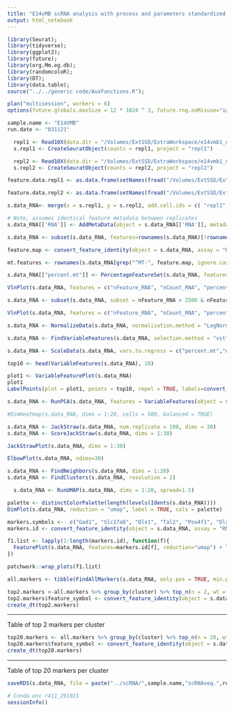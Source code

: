 ```yaml
---
title: "E14vMB scRNA analysis with process and parameters standardized with rV2 project"
output: html_notebook
---
```


```r
library(Seurat);
library(tidyverse);
library(ggplot2);
library(future);
library(org.Mm.eg.db);
library(randomcoloR);
library(DT);
library(data.table);
source("../../generic code/AuxFunctions.R");
```

```r
plan("multisession", workers = 6)
options(future.globals.maxSize = 12 * 1024 ^ 3, future.rng.onMisuse="ignore")
```

```r
sample.name <- "E14VMB"
run.date <- "031121"
```

```r
  repl1 <- Read10X(data.dir = "/Volumes/ExtSSD/ExtraWorkspace/e14vmb1_data/scRNA/E14VMB_1_RNA/outs/filtered_feature_bc_matrix/", gene.column = 1)
  s.repl1 <- CreateSeuratObject(counts = repl1, project = "repl1")

  repl2 <- Read10X(data.dir = "/Volumes/ExtSSD/ExtraWorkspace/e14vmb1_data/scRNA/E14VMB_2_RNA/outs/filtered_feature_bc_matrix/", gene.column = 1)
  s.repl2 <- CreateSeuratObject(counts = repl2, project = "repl2")
```

```r
feature.data.repl1 <- as.data.frame(setNames(fread("/Volumes/ExtSSD/ExtraWorkspace/e14vmb1_data/scRNA/E14VMB_1_RNA/outs/filtered_feature_bc_matrix/features.tsv.gz", header=FALSE), c("ensg_id","gene_name","exp_type")))

feature.data.repl2 <- as.data.frame(setNames(fread("/Volumes/ExtSSD/ExtraWorkspace/e14vmb1_data/scRNA/E14VMB_2_RNA/outs/filtered_feature_bc_matrix/features.tsv.gz", header=FALSE), c("ensg_id","gene_name","exp_type")))
```


```r
s.data_RNA<- merge(x = s.repl1, y = s.repl2, add.cell.ids = c( "repl1", "repl2"), project = "s.data")
```

```r
# Note, assumes identical feature metadata between replicates
s.data_RNA[['RNA']] <- AddMetaData(object = s.data_RNA[['RNA']], metadata = feature.data.repl1[,2], col.name="feature_symbol")
```

```r
s.data_RNA <- subset(s.data_RNA, features=rownames(s.data_RNA)[!rownames(s.data_RNA)=="TDTOMATOG"])
```

```r
feature.map <- convert_feature_identity(object = s.data_RNA, assay = "RNA", features = rownames(s.data_RNA), feature.format = "ens")

mt.features <- rownames(s.data_RNA[grep("^MT-", feature.map, ignore.case = T)])

s.data_RNA[["percent.mt"]] <- PercentageFeatureSet(s.data_RNA, features = mt.features)
```

```r
VlnPlot(s.data_RNA, features = c("nFeature_RNA", "nCount_RNA", "percent.mt"), ncol = 3)
```

```r
s.data_RNA <- subset(s.data_RNA, subset = nFeature_RNA > 2500 & nFeature_RNA < 5500 & percent.mt < 15)
```

```r
VlnPlot(s.data_RNA, features = c("nFeature_RNA", "nCount_RNA", "percent.mt"), ncol = 3)
```

```r
s.data_RNA <- NormalizeData(s.data_RNA, normalization.method = "LogNormalize", scale.factor = 10000)
```

```r
s.data_RNA <- FindVariableFeatures(s.data_RNA, selection.method = "vst", nfeatures = 3000)
```

```r
s.data_RNA <- ScaleData(s.data_RNA, vars.to.regress = c("percent.mt","nFeature_RNA","nCount_RNA"))
```

```r
top10 <- head(VariableFeatures(s.data_RNA), 10)
```

```r
plot1 <- VariableFeaturePlot(s.data_RNA)
plot1
LabelPoints(plot = plot1, points = top10, repel = TRUE, labels=convert_feature_identity(object = s.data_RNA, assay = "RNA", features = top10, feature.format = "ens"))
```

```r
s.data_RNA <- RunPCA(s.data_RNA, features = VariableFeatures(object = s.data_RNA))
```

```r
#DimHeatmap(s.data_RNA, dims = 1:20, cells = 500, balanced = TRUE)
```

```r
s.data_RNA <- JackStraw(s.data_RNA, num.replicate = 100, dims = 30)
s.data_RNA <- ScoreJackStraw(s.data_RNA, dims = 1:30)
```

```r
JackStrawPlot(s.data_RNA, dims = 1:30)
```

```r
ElbowPlot(s.data_RNA, ndims=30)
```

```r
s.data_RNA <- FindNeighbors(s.data_RNA, dims = 1:20)
s.data_RNA <- FindClusters(s.data_RNA, resolution = 2)
```

```r
  s.data_RNA <- RunUMAP(s.data_RNA, dims = 1:20, spread=1.5)
```

```r
palette <- distinctColorPalette(length(levels(Idents(s.data_RNA))))
DimPlot(s.data_RNA, reduction = "umap", label = TRUE, cols = palette)
```

```r
markers.symbols <-  c("Gad1", "Slc17a6", "Dlx1", "Tal2", "Pou4f1", "Dlx2","Ascl1","Nkx2-2", "Sst")
markers.id <- convert_feature_identity(object = s.data_RNA, assay = "RNA", features = markers.symbols, feature.format = "symbol")

f1.list <- lapply(1:length(markers.id), function(f){
  FeaturePlot(s.data_RNA, features=markers.id[f], reduction="umap") + labs(title=markers.symbols[f])
})

patchwork::wrap_plots(f1.list)
```

```r
all.markers <- tibble(FindAllMarkers(s.data_RNA, only.pos = TRUE, min.pct = 0.25, logfc.threshold = 0.25))
```

```r
top2.markers <-all.markers %>% group_by(cluster) %>% top_n(n = 2, wt = avg_log2FC)
top2.markers$feature_symbol <- convert_feature_identity(object = s.data_RNA, assay = "RNA", features = pull(top2.markers, gene), feature.format = "ens")
create_dt(top2.markers)
```

---

Table of top 2 markers per cluster

```r
top20.markers <- all.markers %>% group_by(cluster) %>% top_n(n = 20, wt = avg_log2FC)
top20.markers$feature_symbol <- convert_feature_identity(object = s.data_RNA, assay = "RNA", features = pull(top20.markers, gene), feature.format = "ens")
create_dt(top20.markers)
```

---

Table of top 20 markers per cluster

```r
saveRDS(s.data_RNA, file = paste("../scRNA/",sample.name,"scRNAseq.",run.date,".Rds", sep=""))
```


```r
# Conda env r411_291021
sessionInfo()
```

<!-- # Running again with non-neuronal cells excluded -->

<!-- ```{r Dropping non-brain cells} -->
<!--   # Based on earlier analysis of marker genes in clusters -->
<!--   non.neuronal.cells <- readRDS("../scRNA/non_neuronal_cells.Rds") -->

<!--   # Making barcodes to match this process pipeline, replicate label is different and -1 is missing from the end -->
<!--     non.neuronal.cells <- str_replace(non.neuronal.cells, pattern = "^DI1", replacement = "repl1") %>% str_replace(pattern = "^DI2", replacement = "repl2") -->
<!--     #non.neuronal.cells <- paste(non.neuronal.cells,"-1",sep="") -->

<!--     s.data.clean <- subset(s.data_RNA, cells = non.neuronal.cells) -->
<!-- ``` -->

<!-- ```{r Rescale clean subset} -->
<!--   s.data.clean <- ScaleData(s.data.clean, vars.to.regress = "percent.mt") -->
<!-- ``` -->

<!-- ```{r Find variable features in clean subset} -->
<!--   s.data.clean <- FindVariableFeatures(s.data.clean, selection.method = "vst", nfeatures = 3000) -->
<!-- ``` -->

<!-- ```{r Top10 most variable features} -->
<!--   top10 <- head(VariableFeatures(s.data.clean), 10) -->
<!-- ``` -->

<!-- ```{r Rescale} -->
<!--   # FIXME:Why again double scaling? -->
<!--   all.genes <- rownames(s.data.clean) -->
<!--   s.data.clean <- ScaleData(s.data.clean, features = all.genes) -->
<!-- ``` -->

<!-- ```{r RunPCA for cleaned data, include=FALSE} -->
<!--   s.data.clean <- RunPCA(s.data.clean, features = VariableFeatures(object = s.data.clean)) -->
<!--   #print(s.data.clean[["pca"]], dims = 1:20, nfeatures = 10) -->
<!-- ``` -->

<!-- ```{r Plot PCA} -->
<!--   # print(MB14_clean[["pca"]], dims = 1:20, nfeatures = 10) -->
<!--   DimPlot(s.data.clean, reduction = "pca") -->
<!-- ``` -->

<!-- ```{r Plot DimHeatmap, fig.height=18, fig.width=18} -->
<!--   DimHeatmap(s.data.clean, dims = 1:25, cells = 500, balanced = TRUE) -->
<!-- ``` -->

<!-- ```{r Calculate and plot JackStrawPlot} -->
<!--   s.data.clean <- JackStraw(s.data.clean, num.replicate = 100, dims = 28) -->
<!--   s.data.clean <- ScoreJackStraw(s.data.clean, dims = 1:28) -->
<!--   JackStrawPlot(s.data.clean, dims = 1:28) -->
<!-- ``` -->

<!-- ```{r Plot ElbowPlot} -->
<!--   ElbowPlot(s.data.clean, ndims = 28) -->
<!-- ``` -->

<!-- ```{r Find neighbours and perform clustering} -->
<!--   s.data.clean <- FindNeighbors(s.data.clean, dims = 1:28) -->
<!--   s.data.clean <- FindClusters(s.data.clean, resolution = 1.4, algorithm = 4) -->
<!-- ``` -->

<!-- ```{r Calculate and plot UMAP} -->
<!--   s.data.clean <- RunUMAP(s.data.clean, dims = 1:28) -->
<!--   palette.clean <- distinctColorPalette(length(levels(Idents(s.data.clean)))) -->
<!--   DimPlot(s.data.clean, reduction = "umap",label = TRUE, cols = palette.clean) -->
<!-- ``` -->

<!-- ```{r Plot Featureplots, fig.height=18, fig.width=18} -->
<!--   FeaturePlot(s.data.clean, reduction = "umap", features = c("Gad1", "Slc17a6", "Dlx1", "Tal2", "Pou4f1", "Dlx2","Ascl1","Nkx2-2", "Sst"), pt.size = 2) -->
<!-- ``` -->

<!-- ```{r Find markers and write out, include=FALSE} -->
<!--   s.data.clean.markers <- FindAllMarkers(s.data.clean, only.pos = TRUE, min.pct = 0.25, logfc.threshold = 0.25) -->
<!--   write.csv(x = s.data.clean.markers, file="MB14.cleaned.markers_all.csv") -->
<!--   s.data.clean.markers %>% group_by(cluster) %>% top_n(n = 20, wt = avg_log2FC) %>% write.csv(file="E14_MB_scRNAseq_cleaned_top20_allclusters.csv") -->
<!-- ``` -->


<!-- ```{r Create interactive table for top20 markers} -->
<!-- top20 <- s.data.clean.markers %>% group_by(cluster) %>% top_n(n = 20, wt = avg_log2FC) -->
<!-- create_dt(top20) -->
<!-- ``` -->

<!-- --- -->

<!-- Table of top20 markers per cluster -->

<!-- ```{r Saving final Seurat object for further use} -->
<!--   saveRDS(s.data.clean, file = "../scRNA/E14_s.data_scRNAseq.clean.rds") -->
<!-- ``` -->
